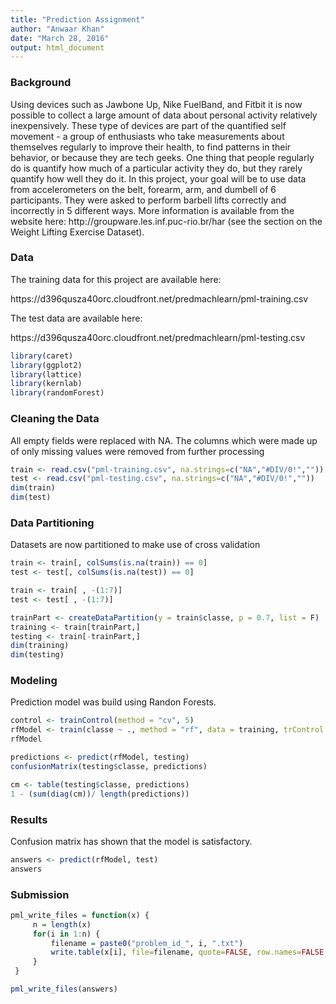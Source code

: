 ```yaml
---
title: "Prediction Assignment"
author: "Anwaar Khan"
date: "March 28, 2016"
output: html_document
---
```


### Background

Using devices such as Jawbone Up, Nike FuelBand, and Fitbit it is now possible to collect a large amount of data about personal activity relatively inexpensively. These type of devices are part of the quantified self movement - a group of enthusiasts who take measurements about themselves regularly to improve their health, to find patterns in their behavior, or because they are tech geeks. One thing that people regularly do is quantify how much of a particular activity they do, but they rarely quantify how well they do it. In this project, your goal will be to use data from accelerometers on the belt, forearm, arm, and dumbell of 6 participants. They were asked to perform barbell lifts correctly and incorrectly in 5 different ways. More information is available from the website here: http://groupware.les.inf.puc-rio.br/har (see the section on the Weight Lifting Exercise Dataset).

### Data

The training data for this project are available here:

https://d396qusza40orc.cloudfront.net/predmachlearn/pml-training.csv

The test data are available here:

https://d396qusza40orc.cloudfront.net/predmachlearn/pml-testing.csv

```r
library(caret)
library(ggplot2)
library(lattice)
library(kernlab)
library(randomForest)
```

### Cleaning the Data
All empty fields were replaced with NA. The columns which were made up of only missing values were removed from further processing

```r
train <- read.csv("pml-training.csv", na.strings=c("NA","#DIV/0!",""))
test <- read.csv("pml-testing.csv", na.strings=c("NA","#DIV/0!",""))
dim(train)
dim(test)
```

###  Data Partitioning
Datasets are now partitioned to make use of cross validation

```r


train <- train[, colSums(is.na(train)) == 0] 
test <- test[, colSums(is.na(test)) == 0] 

train <- train[ , -(1:7)]
test <- test[ , -(1:7)]

trainPart <- createDataPartition(y = train$classe, p = 0.7, list = F)
training <- train[trainPart,]
testing <- train[-trainPart,]
dim(training)
dim(testing)
```

### Modeling

Prediction model was build using Randon Forests.

```r
control <- trainControl(method = "cv", 5)
rfModel <- train(classe ~ ., method = "rf", data = training, trControl = control, ntree = 150)
rfModel

predictions <- predict(rfModel, testing)
confusionMatrix(testing$classe, predictions)

cm <- table(testing$classe, predictions)
1 - (sum(diag(cm))/ length(predictions))
```

### Results

Confusion matrix has shown that the model is satisfactory. 

```r
answers <- predict(rfModel, test)
answers
```

### Submission

```r
pml_write_files = function(x) {
     n = length(x)
     for(i in 1:n) {
         filename = paste0("problem_id_", i, ".txt")
         write.table(x[i], file=filename, quote=FALSE, row.names=FALSE, col.names=FALSE)
     }
 }

pml_write_files(answers)
```

